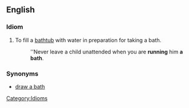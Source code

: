 ==English==

===Idiom===

# To fill a [[bathtub]] with water in preparation for taking a bath.
#: ''Never leave a child unattended when you are '''running''' him '''a bath'''. 

===Synonyms===
* [[draw a bath]]

[[Category:Idioms]]
